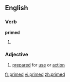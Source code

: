 ==English==

===Verb===
'''primed'''

# {{past of|[[prime]]}}

===Adjective===
{{en-adj|-}}

# [[prepared]] for [[use]] or [[action]]

[[fr:primed]]
[[vi:primed]]
[[zh:primed]]